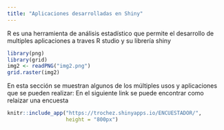 ```yaml
---
title: "Aplicaciones desarrolladas en Shiny"
---
```


R es una herramienta de análisis estadístico que permite el desarrollo de multiples aplicaciones a traves R studio y su librería shiny



```r
library(png)
library(grid)
img2 <- readPNG("img2.png")
grid.raster(img2)
```

En esta sección se muestran algunos de los múltiples usos y aplicaciones que se pueden realizar:
En el siguiente link se puede encontrar como relaizar una encuesta




```r
knitr::include_app("https://trochez.shinyapps.io/ENCUESTADOR/",
                   height = "800px")
```
